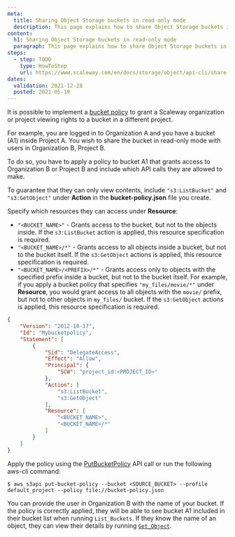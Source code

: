 ```yaml
---
meta:
  title: Sharing Object Storage buckets in read-only mode
  description: This page explains how to share Object Storage buckets in read-only mode.
content:
  h1: Sharing Object Storage buckets in read-only mode
  paragraph: This page explains how to share Object Storage buckets in read-only mode.
steps:
  - step: TODO
    type: HowToStep
    url: https://www.scaleway.com/en/docs/storage/object/api-cli/share-buckets-read-only
dates:
  validation: 2021-12-28
  posted: 2021-05-19
---
```


It is possible to implement a [bucket policy](/storage/object/api-cli/bucket-policy/) to grant a Scaleway organization or project viewing rights to a bucket in a different project. 
<Lightbox src="scaleway-read-only-schema.webp" alt="" />

For example, you are logged in to Organization A and you have a bucket (A1) inside Project A. You wish to share the bucket in read-only mode with users in Organization B, Project B. 

To do so, you have to apply a policy to bucket A1 that grants access to Organization B or Project B and include which API calls they are allowed to make. 

To guarantee that they can only view contents, include `"s3:ListBucket"` and `"s3:GetObject"` under **Action** in the **bucket-policy.json** file you create.

Specify which resources they can access under **Resource**:

- `"<BUCKET_NAME>"` - Grants access to the bucket, but not to the objects inside. If the `s3:ListBucket` action is applied, this resource specification is required. 
- `"<BUCKET_NAME>/*"` - Grants access to all objects inside a bucket, but not to the bucket itself. If the `s3:GetObject` actions is applied, this resource specification is required. 
- `"<BUCKET_NAME>/<PREFIX>/*"` - Grants access only to objects with the specified prefix inside a bucket, but not to the bucket itself. For example, if you apply a bucket policy that specifies `"my_files/movie/*"` under **Resource**, you would grant access to all objects with the `movie/` prefix, but not to other objects in `my_files/` bucket. If the `s3:GetObject` actions is applied, this resource specification is required.

```json
{
    "Version": "2012-10-17",
    "Id": "Mybucketpolicy",
    "Statement": [
        {
            "Sid": "DelegateAccess",
            "Effect": "Allow",
            "Principal": {
                "SCW": "project_id:<PROJECT_ID>"
            },
            "Action": [
                "s3:ListBucket",
                "s3:GetObject"
            ],
            "Resource": [
                "<BUCKET_NAME>",
                "<BUCKET_NAME>/*"
            ]
        }
    ]
}
```
Apply the policy using the [PutBucketPolicy](/storage/object/api-cli/bucket-operations#put-bucket-policy) API call or run the following aws-cli command: 

```
$ aws s3api put-bucket-policy --bucket <SOURCE_BUCKET> --profile default_project --policy file://bucket-policy.json
``` 
You can provide the user in Organization B with the name of your bucket. If the policy is correctly applied, they will be able to see bucket A1 included in their bucket list when running `List_Buckets`. If they know the name of an object, they can view their details by running [`Get_Object`](/storage/object/api-cli/object-operations#get-object). 

